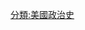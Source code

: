 {{Navbox
|name = 美國政黨制度
|title = {{flagdeco|United States}} [[美國]]政黨制度
| listclass = hlist
| image = [[File:Great Seal of the United States (obverse).svg|70px|美國]]
| basestyle = text-align:center;

|list1 =
* [[第一政黨體系|第一政黨制度]]
* {{le|第二政黨制度|Second Party System}}
* {{le|第三政黨制度|Third Party System}}
* {{le|第四政黨制度|Fourth Party System}}
* {{le|第五政黨制度|Fifth Party System}}
* {{le|第六政黨制度|Sixth Party System}}

}}<noinclude>
[[分類:美國政治史]]
</noinclude>